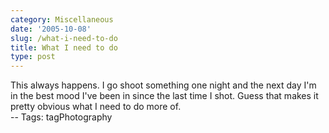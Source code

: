 ```yaml
---
category: Miscellaneous
date: '2005-10-08'
slug: /what-i-need-to-do
title: What I need to do
type: post
---
```



This always happens. I go shoot something one night and the next
day I'm in the best mood I've been in since the last time I shot.
Guess that makes it pretty obvious what I need to do more of.  
-- Tags: tagPhotography